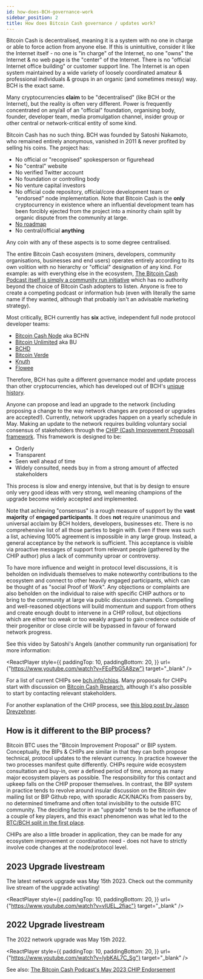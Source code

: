 ```yaml
---
id: how-does-BCH-governance-work
sidebar_position: 2
title: How does Bitcoin Cash governance / updates work?
---
```



Bitcoin Cash is decentralised, meaning it is a system with no one in charge or able to force action from anyone else. If this is unintuitive, consider it like the Internet itself - no one is "in charge" of the Internet, no one "owns" the Internet & no web page is the "center" of the Internet. There is no "official Internet office building" or customer support line. The Internet is an open system maintained by a wide variety of loosely coordinated amateur & professional individuals & groups in an organic (and sometimes messy) way. BCH is the exact same.

Many cryptocurrencies **claim** to be "decentralised" (like BCH or the Internet), but the reality is often very different. Power is frequently concentrated on any/all of an "official" foundation, organising body, founder, developer team, media promulgation channel, insider group or other central or network-critical entity of some kind.

Bitcoin Cash has no such thing. BCH was founded by Satoshi Nakamoto, who remained entirely anonymous, vanished in 2011 & never profited by selling his coins. The project has:

- No official or "recognised" spokesperson or figurehead
- No "central" website
- No verified Twitter account
- No foundation or controlling body
- No venture capital investors
- No official code repository, official/core development team or "endorsed" node implementation. Note that Bitcoin Cash is the **only** cryptocurrency in existence where an influential development team has been forcibly ejected from the project into a minority chain split by organic dispute from the community at large.
- [No roadmap](/faqs/Decentralisation/does-BCH-have-a-roadmap)
- No central/official **anything**

Any coin with any of these aspects is to some degree centralised.

The entire Bitcoin Cash ecosystem (miners, developers, community organisations, businesses and end users) operates entirely according to its own volition with no hierarchy or "official" designation of any kind. For example: as with everything else in the ecosystem, [The Bitcoin Cash Podcast itself is simply a community run initiative](/about) which has no authority beyond the choice of Bitcoin Cash adopters to listen. Anyone is free to create a competing podcast or information hub (even with literally the same name if they wanted, although that probably isn't an advisable marketing strategy).

Most critically, BCH currently has **six** active, independent full node protocol developer teams:

- [Bitcoin Cash Node](https://bitcoincashnode.org/en/) aka BCHN
- [Bitcoin Unlimited](https://www.bitcoinunlimited.info/) aka BU
- [BCHD](https://bchd.cash/)
- [Bitcoin Verde](https://bitcoinverde.org/)
- [Knuth](https://github.com/k-nuth/kth)
- [Flowee](https://flowee.org/)

Therefore, BCH has quite a different governance model and update process than other cryptocurrencies, which has developed out of BCH's [unique history](/start#episode-8-of-10-bitcoin-cash).

Anyone can propose and lead an upgrade to the network (including proposing a change to the way network changes are proposed or upgrades are accepted!). Currently, network upgrades happen on a yearly schedule in May. Making an update to the network requires building voluntary social consensus of stakeholders through the [CHIP (Cash Improvement Proposal) framework](https://bch.info/en/chips). This framework is designed to be:

- Orderly
- Transparent
- Seen well ahead of time
- Widely consulted, needs buy in from a strong amount of affected stakeholders

This process is slow and energy intensive, but that is by design to ensure only very good ideas with very strong, well meaning champions of the upgrade become widely accepted and implemented.

Note that achieving "consensus" is a rough measure of support by the **vast majority** of **engaged participants**. It does **not** require unanimous and universal acclaim by BCH holders, developers, businesses etc. There is no comprehensive list of all those parties to begin with. Even if there was such a list, achieving 100% agreement is impossible in any large group. Instead, a general acceptance by the network is sufficient. This acceptance is visible via proactive messages of support from relevant people (gathered by the CHIP author) plus a lack of community uproar or controversy.

To have more influence and weight in protocol level discussions, it is beholden on individuals themselves to make noteworthy contributions to the ecosystem and connect to other heavily engaged participants, which can be thought of as "social Proof of Work". Any objections or complaints are also beholden on the individual to raise with specific CHIP authors or to bring to the community at large via public discussion channels. Compelling and well-reasoned objections will build momentum and support from others and create enough doubt to intervene in a CHIP rollout, but objections which are either too weak or too weakly argued to gain credence outside of their progenitor or close circle will be bypassed in favour of forward network progress.

See this video by Satoshi's Angels (another community run organisation) for more information:

<ReactPlayer
  style={{
    paddingTop: 10,
    paddingBottom: 20,
  }}
  url={"https://www.youtube.com/watch?v=FEoPbG5A8zw"}
  target="_blank"
/>

For a list of current CHIPs see [bch.info/chips](https://bch.info/en/chips). Many proposals for CHIPs start with discussion on [Bitcoin Cash Research](https://bitcoincashresearch.org/), although it's also possible to start by contacting relevant stakeholders.

For another explanation of the CHIP process, see [this blog post by Jason Dreyzehner](https://blog.bitjson.com/bitcoin-cash-upgrade-2023/).

## How is it different to the BIP process?

Bitcoin BTC uses the "Bitcoin Improvement Proposal" or BIP system. Conceptually, the BIPs & CHIPs are similar in that they can both propose technical, protocol updates to the relevant currency. In practice however the two processes manifest quite differently. CHIPs require wide ecosystem consultation and buy-in, over a defined period of time, among as many major ecosystem players as possible. The responsibility for this contact and upkeep falls on the CHIP proposer themselves. In contrast, the BIP system in practice tends to revolve around insular discussion on the Bitcoin dev mailing list or BIP Github repo, with sporadic ACK/NACKs from passers by, no determined timeframe and often total invisibility to the outside BTC community. The deciding factor in an "upgrade" tends to be the influence of a couple of key players, and this exact phenomenon was what led to the [BTC/BCH split in the first place](/start#episode-8-of-10-bitcoin-cash).

CHIPs are also a little broader in application, they can be made for any ecosystem improvement or coordination need - does not have to strictly involve code changes at the node/protocol level.

## 2023 Upgrade livestream

The latest network upgrade was May 15th 2023. Check out the community live stream of the upgrade activating!

<ReactPlayer
  style={{
    paddingTop: 10,
    paddingBottom: 20,
  }}
  url={"https://www.youtube.com/watch?v=vIUEL_2fiac"}
  target="_blank"
/>

## 2022 Upgrade livestream

The 2022 network upgrade was May 15th 2022.

<ReactPlayer
  style={{
    paddingTop: 10,
    paddingBottom: 20,
  }}
  url={"https://www.youtube.com/watch?v=IybKAL7C_Sg"}
  target="_blank"
/>

See also: [The Bitcoin Cash Podcast's May 2023 CHIP Endorsement](/blog/chip-endorsement-may-2023)
